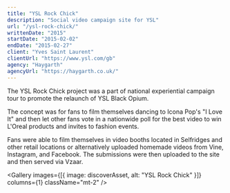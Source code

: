 ```yaml
---
title: "YSL Rock Chick"
description: "Social video campaign site for YSL"
url: "/ysl-rock-chick/"
writtenDate: "2015"
startDate: "2015-02-02"
endDate: "2015-02-27"
client: "Yves Saint Laurent"
clientUrl: "https://www.ysl.com/gb"
agency: "Haygarth"
agencyUrl: "https://haygarth.co.uk/"
---
```




The YSL Rock Chick project was a part of national experiential campaign tour to promote the relaunch of YSL Black Opium.

The concept was for fans to film themselves dancing to Icona Pop's "I Love It" and then let other fans vote in a nationwide poll for the best video to win L'Oreal products and invites to fashion events.

<MuxVideo videoID="2P9wfMw02yg1KfLuXTYEwO28ZOIQ95aXC" />

Fans were able to film themselves in video booths located in Selfridges and other retail locations or alternatively uploaded homemade videos from Vine, Instagram, and Facebook. The submissions were then uploaded to the site and then served via Vzaar.

<Gallery
  images={[{ image: discoverAsset, alt: "YSL Rock Chick" }]}
  columns={1}
  className="mt-2"
/>
